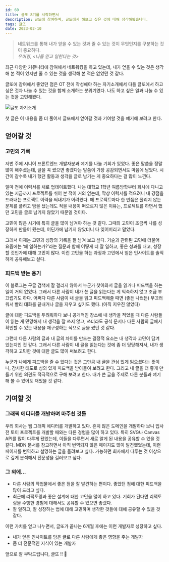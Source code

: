 ```yaml
---
id: 60
title: 글또 8기를 시작하면서
description: 글또에 참여하며, 글또에서 해보고 싶은 것에 대해 생각해봤습니다.
tags: 글또
date: 2023-02-10
---
```


 > 네트워크를 통해 내가 얻을 수 있는 것과 줄 수 있는 것이 무엇인지를 구분하는 것이 중요하다. <br/>
<i>우미영, \<나를 믿고 일한다는 것></i>


최근 다양한 커뮤니티에 참여해서 네트워킹을 하고 있는데, 내가 얻을 수 있는 것은 생각해 본 적이 있지만 줄 수 있는 것을 생각해 본 적은 없었던 것 같다.

글또에 참여해서 좋았던 점은 OT 전에 작성해야 하는 자기소개에서 다들 글또에서 하고 싶은 것과 나눌 수 있는 것을 함께 소개하는 분위기였다. 나도 하고 싶은 일과 나눌 수 있는 것을 고민해봤다.

![글또 자기소개](/image/60/img.png)

첫 글은 이 내용을 좀 더 풀어서 글또에서 얻어갈 것과 기여할 것을 얘기해 보려고 한다.

## 얻어갈 것

### 고민의 기록

저번 주에 시니어 프론트엔드 개발자분과 얘기를 나눌 기회가 있었다. 좋은 말씀을 정말 많이 해주셨는데, 글을 꼭 썼으면 좋겠다는 말씀이 가장 공감되면서도 마음에 남았다. 시간이 갈수록 내가 했던 활동과 생각을 글로 남기는 게 중요하다는 걸 많이 느낀다.

얼마 전에 이력서를 새로 업데이트했다. 나는 대학교 1학년 여름방학부터 회사에 다니고 있는 지금까지 프로젝트를 쉬어 본 적이 거의 없는데, 막상 이력서를 적으려니 내 강점을 드러내는 프로젝트 이력을 써내기가 어려웠다. 매 프로젝트마다 한 번쯤은 풀리지 않는 문제를 풀려고 밤을 샜는데도 적을 내용이 떠오르지 않은 이유는, 프로젝트를 하면서 했던 고민을 글로 남기지 않았기 때문일 것이다.

고민이 많은 시기에 특히 글을 많이 남겨야 하는 것 같다. 그때의 고민이 조금씩 나를 성장하게 만들어 줬는데, 어딘가에 남기지 않았더니 다 잊어버리고 말았다.

그래서 이제는 고민과 성장의 기록을 잘 남겨 보고 싶다. 기술과 관련된 고민에 더불어 요즘에는 ‘왜 일하는가?’라는 질문과 함께 어떻게 더 잘 일하고, 좋은 성과를 내고, 성장할 것인가에 대해 고민이 많다. 이런 고민을 하는 과정과 고민에서 얻은 인사이트를 솔직하게 공유해보고 싶다.

### 피드백 받는 용기

이 블로그는 구글 검색에 잘 걸리지 않아서 누군가 찾아와서 글을 읽거나 피드백을 하는 일이 거의 없었다. 그래서 다른 사람이 내가 쓴 글을 읽는다는 게 익숙하지 않고 조금 부끄럽기도 하다. 어쩌다 다른 사람이 내 글을 읽고 피드백해줄 때면 (좋든 나쁘든) 부끄러워서 빨리 대화를 끝내거나 글을 지우고 싶기도 했다. (아직 지우진 않았다)

글에 대한 피드백을 두려워하다 보니 공개적인 장소에 내 생각을 적었을 때 다른 사람들이 읽는 게 민망해서 내 생각을 잘 쓰지 않고, 쓰더라도 공식 문서나 다른 사람의 글에서 확인할 수 있는 내용을 재구성하는 식으로 글을 썼던 것 같다.

그런데 다른 사람의 글과 내 글의 차이를 만드는 결정적 요소는 내 생각과 고민이 담겨 있는지인 것 같다. 그래서 다른 사람이 내 글을 읽는다는 것에 좀 더 당당해져서, 내가 생각하고 고민한 것에 대한 글도 많이 써보려고 한다.

누군가 나에게 피드백을 줄 수 있다는 것은 그만큼 내 글을 관심 있게 읽으셨다는 뜻이니, 감사한 태도로 성의 있게 피드백을 받아들여 보려고 한다. 그리고 내 글을 더 좋게 만들기 위한 의견도 적극적으로 구해 보려고 한다. 내가 쓴 글을 주제로 다른 분들과 얘기해 볼 수 있어도 재밌을 것 같다.

## 기여할 것

### 그래픽 에디터를 개발하며 마주친 것들

우리 회사는 웹 그래픽 에디터를 개발하고 있다. 흔치 않은 도메인을 개발하다 보니 입사 전 토이 프로젝트를 개발할 때와는 다른 경험을 많이 하고 있다. 특히 SVG나 Canvas API를 많이 다루게 됐었는데, 이들을 다루면서 새로 알게 된 내용을 공유할 수 있을 것 같다. MDN 문서를 참고하면서 아직 번역되지 않은 페이지도 많이 발견했었는데, 이런 페이지를 번역하고 설명하는 글을 올려보고 싶다. 가능하면 회사에서 다루는 것 이상으로 깊게 분석해서 전문성을 길러보고 싶다.

### 그 외에…

- 다른 사람의 작업물에서 좋은 점을 잘 발견하는 편이다. 좋았던 점에 대한 피드백을 많이 드리고 싶다.
- 최근에 리팩토링과 좋은 설계에 대한 고민을 많이 하고 있다. 기회가 된다면 리팩토링을 수행한 경험에 대해서도 공유할 수 있으면 좋겠다.
- 잘 일하고, 잘 성장하는 법에 대해 고민하며 생각한 것들에 대해 공유할 수 있을 것 같다.

<WavyLine size="4"/>

이런 가치를 얻고 나누면서, 글또가 끝나는 6개월 후에는 이런 개발자로 성장하고 싶다.

- 내가 얻은 인사이트를 담은 글로 다른 사람에게 좋은 영향을 주는 개발자
- 좀 더 전문적인 지식이 있는 개발자

앞으로 잘 부탁드립니다, 글또 !! 🙆

